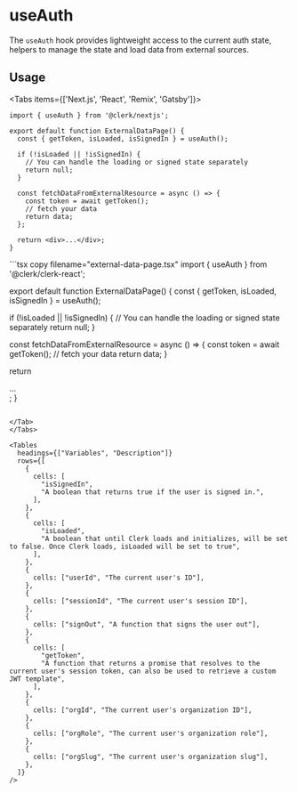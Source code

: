 
# useAuth

The `useAuth` hook provides lightweight access to the current auth state, helpers to manage the state and load data from external sources.

## Usage

<Tabs items={['Next.js', 'React', 'Remix', 'Gatsby']}>
<Tab>
```tsx copy filename="pages/index.tsx"
import { useAuth } from '@clerk/nextjs';

export default function ExternalDataPage() {
  const { getToken, isLoaded, isSignedIn } = useAuth();

  if (!isLoaded || !isSignedIn) {
    // You can handle the loading or signed state separately
    return null;
  }

  const fetchDataFromExternalResource = async () => {
    const token = await getToken();
    // fetch your data
    return data;
  };

  return <div>...</div>;
}

```
</Tab>
<Tab>
```tsx copy filename="external-data-page.tsx"
import { useAuth } from '@clerk/clerk-react';

export default function ExternalDataPage() {
  const { getToken, isLoaded, isSignedIn } = useAuth();

  if (!isLoaded || !isSignedIn) {
    // You can handle the loading or signed state separately
    return null;
  }

  const fetchDataFromExternalResource = async () => {
    const token = await getToken();
    // fetch your data
    return data;
  }

  return <div>...</div>;
}

```

</Tab>
</Tabs>

<Tables
  headings={["Variables", "Description"]}
  rows={[
    {
      cells: [
        "isSignedIn",
        "A boolean that returns true if the user is signed in.",
      ],
    },
    {
      cells: [
        "isLoaded",
        "A boolean that until Clerk loads and initializes, will be set to false. Once Clerk loads, isLoaded will be set to true",
      ],
    },
    {
      cells: ["userId", "The current user's ID"],
    },
    {
      cells: ["sessionId", "The current user's session ID"],
    },
    {
      cells: ["signOut", "A function that signs the user out"],
    },
    {
      cells: [
        "getToken",
        "A function that returns a promise that resolves to the current user's session token, can also be used to retrieve a custom JWT template",
      ],
    },
    {
      cells: ["orgId", "The current user's organization ID"],
    },
    {
      cells: ["orgRole", "The current user's organization role"],
    },
    {
      cells: ["orgSlug", "The current user's organization slug"],
    },
  ]}
/>
